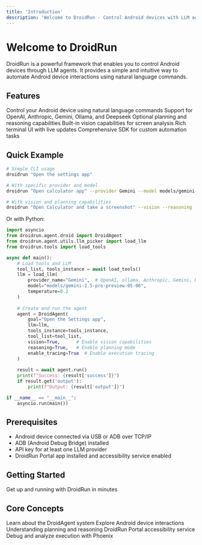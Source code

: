 ```yaml
---
title: 'Introduction'
description: 'Welcome to DroidRun - Control Android devices with LLM agents'
---
```


# Welcome to DroidRun

DroidRun is a powerful framework that enables you to control Android devices through LLM agents. It provides a simple and intuitive way to automate Android device interactions using natural language commands.

## Features

<CardGroup cols={2}>
  <Card title="Natural Language Control" icon="wand-magic-sparkles">
    Control your Android device using natural language commands
  </Card>
  <Card title="Multiple LLM Support" icon="brain">
    Support for OpenAI, Anthropic, Gemini, Ollama, and Deepseek
  </Card>
  <Card title="Advanced Planning" icon="diagram-project">
    Optional planning and reasoning capabilities
  </Card>
  <Card title="Vision Support" icon="eye">
    Built-in vision capabilities for screen analysis
  </Card>
  <Card title="Simple CLI" icon="terminal">
    Rich terminal UI with live updates
  </Card>
  <Card title="Python SDK" icon="code">
    Comprehensive SDK for custom automation tasks
  </Card>
</CardGroup>

## Quick Example

```bash
# Simple CLI usage
droidrun "Open the settings app"

# With specific provider and model
droidrun "Open calculator app" --provider Gemini --model models/gemini-2.5-pro-preview-05-06

# With vision and planning capabilities
droidrun "Open Calculator and take a screenshot" --vision --reasoning
```

Or with Python:

```python
import asyncio
from droidrun.agent.droid import DroidAgent
from droidrun.agent.utils.llm_picker import load_llm
from droidrun.tools import load_tools

async def main():
    # Load tools and LLM
    tool_list, tools_instance = await load_tools()
    llm = load_llm(
        provider_name="Gemini",  # OpenAI, ollama, Anthropic, Gemini, DeepSeek
        model="models/gemini-2.5-pro-preview-05-06",
        temperature=0.2
    )
    
    # Create and run the agent
    agent = DroidAgent(
        goal="Open the Settings app",
        llm=llm,
        tools_instance=tools_instance,
        tool_list=tool_list,
        vision=True,      # Enable vision capabilities
        reasoning=True,   # Enable planning mode
        enable_tracing=True  # Enable execution tracing
    )
    
    result = await agent.run()
    print(f"Success: {result['success']}")
    if result.get('output'):
        print(f"Output: {result['output']}")

if __name__ == "__main__":
    asyncio.run(main())
```

## Prerequisites

- Android device connected via USB or ADB over TCP/IP
- ADB (Android Debug Bridge) installed
- API key for at least one LLM provider
- DroidRun Portal app installed and accessibility service enabled

## Getting Started

<CardGroup cols={3}>
  <Card title="Quickstart" icon="rocket" href="/v2/quickstart">
    Get up and running with DroidRun in minutes
  </Card>
</CardGroup>

## Core Concepts

<CardGroup cols={2}>
  <Card title="Agent" icon="robot" href="/v2/concepts/agent">
    Learn about the DroidAgent system
  </Card>
  <Card title="Android Control" icon="mobile" href="/v2/concepts/android-control">
    Explore Android device interactions
  </Card>
  <Card title="Planning" icon="diagram-project" href="/v2/concepts/planning">
    Understanding planning and reasoning
  </Card>
  <Card title="Portal App" icon="door-open" href="/v2/concepts/portal-app">
    DroidRun Portal accessibility service
  </Card>
  <Card title="Tracing" icon="bug" href="/v2/concepts/tracing">
    Debug and analyze execution with Phoenix
  </Card>
</CardGroup> 